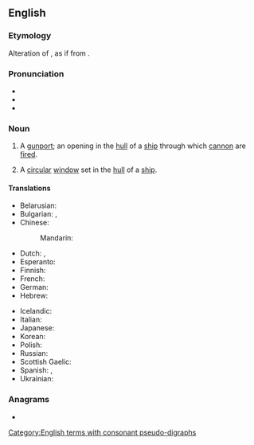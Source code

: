 ==English==

===Etymology===
Alteration of {{m|en|portal}}, as if from {{compound|en|port|hole}}.

===Pronunciation===
* {{IPA|en|/ˈpɔː(ɹ)t.həʊl/}}
* {{audio|en|LL-Q1860 (eng)-Vealhurl-porthole.wav|Audio (southern England)}}
* {{rhymes|en|ɔː(ɹ)thəʊl|s=2}}

===Noun===
{{en-noun}}

# {{lb|en|archaic}} A [[gunport]]; an opening in the [[hull]] of a [[ship]] through which [[cannon]] are [[fire]]d.
# {{lb|en|nautical}} A [[circular]] [[window]] set in the [[hull]] of a [[ship]].
#: {{syn|en|q1=obsolete|bullseye|scuttle}}

====Translations====
{{trans-see|gunport}}
{{trans-top|circular window}}
* Belarusian: {{t|be|ілюміна́тар|m}}
* Bulgarian: {{t+|bg|люк|m}}, {{t+|bg|илюминатор|m}}
* Chinese:
*: Mandarin: {{t+|cmn|舷窗|tr=xiánchuāng}}
* Dutch: {{t+|nl|patrijs|f}}, {{t+|nl|patrijspoort|f}}
* Esperanto: {{t+|eo|luko}}
* Finnish: {{t|fi|hytti-ikkuna}}
* French: {{t+|fr|hublot|m}}
* German: {{t+|de|Bullauge|n}}
* Hebrew: {{t+|he|אֶשְׁקָף|m|tr=eshkaf}}
{{trans-mid}}
* Icelandic: {{t+|is|kýrauga|n}}
* Italian: {{t+|it|oblò}}
* Japanese: {{t+|ja|舷窓|tr=げんそう, gensō|sc=Jpan}}
* Korean: {{t|ko|현창|sc=Kore}}
* Polish: {{t+|pl|bulaj|m}}
* Russian: {{t+|ru|иллюмина́тор|m}}
* Scottish Gaelic: {{t|gd|uinneag bàta|f}}
* Spanish: {{t+|es|tronera|f}}, {{t+|es|ventanilla|f}}
* Ukrainian: {{t|uk|ілюміна́тор|m}}
{{trans-bottom}}

===Anagrams===
* {{anagrams|en|a=ehlooprt|potholer}}

[[Category:English terms with consonant pseudo-digraphs]]